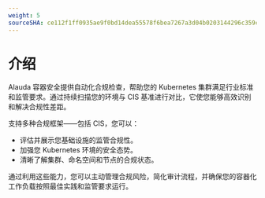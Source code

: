 ```yaml
---
weight: 5
sourceSHA: ce112f1ff0935ae9f0bd14dea55578f6bea7267a3d04b0203144296c359c019a
---
```


# 介绍

Alauda 容器安全提供自动化合规检查，帮助您的 Kubernetes 集群满足行业标准和监管要求。通过持续扫描您的环境与 CIS 基准进行对比，它使您能够高效识别和解决合规性差距。

支持多种合规框架——包括 CIS，您可以：

- 评估并展示您基础设施的监管合规性。
- 加强您 Kubernetes 环境的安全态势。
- 清晰了解集群、命名空间和节点的合规状态。

通过利用这些能力，您可以主动管理合规风险，简化审计流程，并确保您的容器化工作负载按照最佳实践和监管要求运行。
